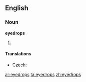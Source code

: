 ==English==

===Noun===
'''eyedrops'''

# {{plural of|[[eyedrop]]}}

====Translations====
{{trans-top|medicine for eyes}}
* Czech: {{t-|cs|oční kapky|f|p}}
{{trans-mid}}
{{trans-bottom}}

[[ar:eyedrops]]
[[ta:eyedrops]]
[[zh:eyedrops]]